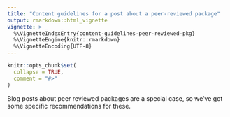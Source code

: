 ```yaml
---
title: "Content guidelines for a post about a peer-reviewed package"
output: rmarkdown::html_vignette
vignette: >
  %\VignetteIndexEntry{content-guidelines-peer-reviewed-pkg}
  %\VignetteEngine{knitr::rmarkdown}
  %\VignetteEncoding{UTF-8}
---
```


```r
knitr::opts_chunk$set(
  collapse = TRUE,
  comment = "#>"
)
```
Blog posts about peer reviewed packages are a special case, so we’ve got some specific recommendations for these.
